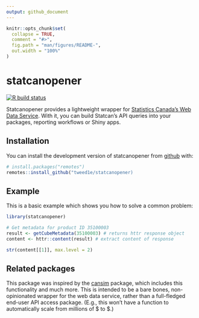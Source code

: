 ```yaml
---
output: github_document
---
```


<!-- README.md is generated from README.Rmd. Please edit that file -->

```r
knitr::opts_chunk$set(
  collapse = TRUE,
  comment = "#>",
  fig.path = "man/figures/README-",
  out.width = "100%"
)
```

# statcanopener

<!-- badges: start -->
[![R build status](https://github.com/tweed1e/statcanopener/workflows/R-CMD-check/badge.svg)](https://github.com/tweed1e/statcanopener/actions)
<!-- badges: end -->

Statcanopener provides a lightweight wrapper for [Statistics 
Canada's Web Data Service](https://www.statcan.gc.ca/eng/developers/wds). With 
it, you can build Statcan's API queries into your packages, reporting workflows 
or Shiny apps.

## Installation

<!-- You can install the released version of statcanopener from [CRAN](https://CRAN.R-project.org) with: -->

You can install the development version of statcanopener from [github](https://github/tweed1e/statcanopener) with:

``` r
# install.packages("remotes")
remotes::install_github("tweed1e/statcanopener)
```

## Example

This is a basic example which shows you how to solve a common problem:

```r
library(statcanopener)

# Get metadata for product ID 35100003
result <- getCubeMetadata(35100003) # returns httr response object
content <- httr::content(result) # extract content of response

str(content[[1]], max.level = 2)
```


## Related packages

This package was inspired by the [cansim](https://github.com/mountainMath/cansim) package, which includes this functionality
and much more. This is intended to be a bare bones, non-opinionated wrapper for the 
web data service, rather than a full-fledged end-user API access package. (E.g., 
this won't have a function to automatically scale from millions of $ to $.)




